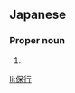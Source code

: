 ==Japanese==
{{ja-kanjitab|やす|ゆき}}

===Proper noun===
{{ja-pos|やすゆき|proper}}

# {{given name|male|lang=ja|sort=やすゆき}}

[[li:保行]]